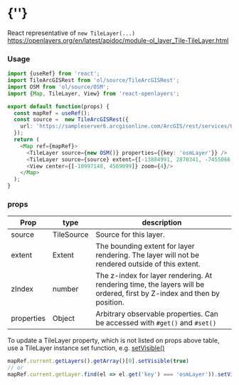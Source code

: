  
<Meta of={TileStories} />
 
# {'<TileLayer />'}
 
React representative of `new TileLayer(...)`
https://openlayers.org/en/latest/apidoc/module-ol_layer_Tile-TileLayer.html
<Story of={TileStories.Primary} />

### Usage
```typescript
import {useRef} from 'react';
import TileArcGISRest from 'ol/source/TileArcGISRest';
import OSM from 'ol/source/OSM';
import {Map, TileLayer, View} from 'react-openlayers';

export default function(props) {
  const mapRef = useRef();
  const source =  new TileArcGISRest({
    url: 'https://sampleserver6.arcgisonline.com/ArcGIS/rest/services/USA/MapServer',
  });
  return (
    <Map ref={mapRef}>
      <TileLayer source={new OSM()} properties={{key: 'osmLayer'}} />
      <TileLayer source={source} extent={[-13884991, 2870341, -7455066, 6338219]} properties={{key: 'myLayer'}}/>
      <View center={[-10997148, 4569099]} zoom={4}/>
    </Map>
  );
}
```

### props

| Prop   | type        | description |
| ------ | ----------- | ------------|
| source | TileSource  | Source for this layer. | 
| extent | Extent      | The bounding extent for layer rendering. The layer will not be rendered outside of this extent. |
| zIndex | number      | The z-index for layer rendering. At rendering time, the layers will be ordered, first by Z-index and then by position. |
| properties | Object  | Arbitrary observable properties. Can be accessed with `#get()` and `#set()` |

To update a TileLayer property, which is not listed on props above table,
use a TileLayer instance set function,
e.g. [setVisible()](https://openlayers.org/en/latest/apidoc/module-ol_layer_Tile-TileLayer.html#setVisible)
```javascript
mapRef.current.getLayers().getArray()[0].setVisible(true)
// or
mapRef.current.getLayer.find(el => el.get('key') === 'osmLayer')).setVisible(true);
```